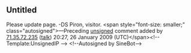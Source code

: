 <article id="19340329" title=Talk:Cooking Mama: World Kitchen>
	<talkpage id="19340329" title="Talk:Cooking Mama: World Kitchen">
{{WikiProject Video games|class=Start|importance=Low}}

== Untitled ==
Please update page. -DS Piron, visitor.  &lt;span style=&quot;font-size: smaller;&quot; class=&quot;autosigned&quot;&gt;—Preceding [[Wikipedia:Signatures|unsigned]] comment added by [[Special:Contributions/71.35.72.235|71.35.72.235]] ([[User talk:71.35.72.235|talk]]) 20:27, 26 January 2009 (UTC)&lt;/span&gt;&lt;!-- Template:UnsignedIP --&gt; &lt;!--Autosigned by SineBot--&gt;
	</talkpage>
</article>
